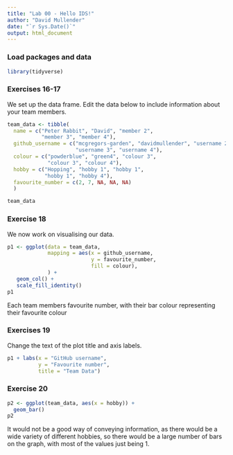 ```yaml
---
title: "Lab 00 - Hello IDS!"
author: "David Mullender"
date: "`r Sys.Date()`"
output: html_document
---
```


### Load packages and data

```r
library(tidyverse) 
```

### Exercises 16-17

We set up the data frame. Edit the data below to include information about your team members.

```r
team_data <- tibble(
  name = c("Peter Rabbit", "David", "member 2", 
           "member 3", "member 4"),
  github_username = c("mcgregors-garden", "davidmullender", "username 2", 
                      "username 3", "username 4"), 
  colour = c("powderblue", "green4", "colour 3", 
             "colour 3", "colour 4"),
  hobby = c("Hopping", "hobby 1", "hobby 1", 
            "hobby 1", "hobby 4"),
  favourite_number = c(2, 7, NA, NA, NA)
  )

team_data
```

### Exercise 18

We now work on visualising our data. 

```r
p1 <- ggplot(data = team_data, 
             mapping = aes(x = github_username, 
                           y = favourite_number,
                           fill = colour), 
             ) +
   geom_col() +
   scale_fill_identity()
p1
```


Each team members favourite number, with their bar colour representing their favourite colour

### Exercises 19

Change the text of the plot title and axis labels.

```r
p1 + labs(x = "GitHub username", 
          y = "Favourite number",
          title = "Team Data")
```


### Exercise 20

```r
p2 <- ggplot(team_data, aes(x = hobby)) +
  geom_bar()
p2
```

It would not be a good way of conveying information, as there would be a wide variety of different hobbies, so there would be a large number of bars on the graph, with most of the values just being 1.
